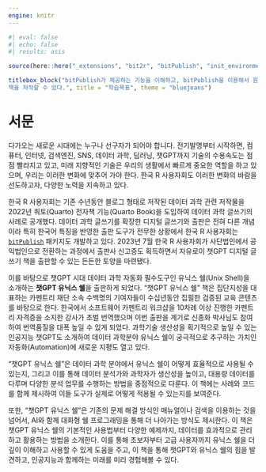 ---
engine: knitr
---

```{r init, include=FALSE}
#| eval: false
#| echo: false
#| results: asis

source(here::here("_extensions", "bit2r", "bitPublish", "init_environments.R"))

titlebox_block("bitPublish가 제공하는 기능을 이해하고, bitPublish을 이용해서 원하는 
책을 저작할 수 있다.", title = "학습목표", theme = "bluejeans")
```


# 서문 {.unnumbered}

다가오는 새로운 시대에는 누구나 선구자가 되어야 합니다. 전기발명부터 시작하면, 컴퓨터, 인터넷, 검색엔진, SNS, 데이터 과학, 딥러닝, 챗GPT까지 기술의 수용속도는 점점 빨라지고 있고, 미래 지향적인 기술은 우리의 생활에서 빠르게 중요한 역할을 하고 있으며, 우리는 이러한 변화에 맞추어 가야 한다. 한국 R 사용자회도 이러한 변화의 바람을 선도하고자, 다양한 노력을 지속하고 있다.

한국 R 사용자회는 기존 수년동안 블로그 형태로 저작된 데이터 과학 관련 저작물을 2022년 쿼토(Quarto) 전자책 기능(Quarto Book)을 도입하여 데이터 과학 글쓰기의 사례로 공개했다.\footnote{https://r2bit.com/book.html} 데이터 과학 글쓰기를 확장한 디지털 글쓰기와 출판은 전혀 다른 개념이라 특히 한국어 특징을 반영한 출판 도구가 전무한 상황에서 한국 R 사용자회는  [`bitPublish`](https://github.com/bit2r/bitPublish) 패키지도 개발하고 있다. 2023년 7월 한국 R 사용자회가 사단법인에서 공익법인으로 전환하는 과정에서 출판사 신고증도 획득하면서 자유로이 챗GPT 디지털 글쓰기 책을 출판할 수 있는 든든한 토양을 마련됐다.

이를 바탕으로 챗GPT 시대 데이터 과학 자동화 필수도구인 유닉스 쉘(Unix Shell)을 소개하는 **챗GPT 유닉스 쉘**을 출판하게 되었다. 
"챗GPT 유닉스 쉘" 책은 집단지성을 대표하는 카펜트리 재단 소속 수백명의 기여자들이 수십년동안 집필한 검증된 교육 콘텐츠를 바탕으로 한다. 한국에서 소프트웨어 카펜트리 워크샵을 10차례 이상 진행한 카펜트리 자격증을 소지한 강사가 초벌 번역했으며 이번 출판을 계기로 신종화 박사님도 참여하여 번역품질을 대폭 높일 수 있게 되었다. 과학기술 생산성을 획기적으로 높일 수 있는 인공지능 챗GPT도 소개하여 데이터 과학분야 유닉스 쉘이 궁극적으로 추구하는 가치인 자동화(Automation)에 새로운 지평도 열고 있다.

"챗GPT 유닉스 쉘"은 데이터 과학 분야에서 유닉스 쉘이 어떻게 효율적으로 사용될 수 있는지, 그리고 이를 통해 데이터 분석가와 과학자가 생산성을 높이고, 대용량 데이터를 다루며 다양한 분석 업무를 수행하는 방법을 중점적으로 다룬다. 이 책에는 사례와 코드를 함께 제시하여 이들 도구가 실제로 어떻게 적용될 수 있는지를 보여준다.

또한, "챗GPT 유닉스 쉘"은 기존의 문제 해결 방식인 매뉴얼이나 검색을 이용하는 것을 넘어서, AI와 함께 대화형 쉘 프로그래밍을 통해 더 나아가는 방식도 제시한다. 이 책은 챗GPT 유닉스 쉘의 기본적인 사용법부터 다양한 예제까지, 데이터를 효과적으로 관리하고 활용하는 방법을 소개한다. 이를 통해 초보자부터 고급 사용자까지 유닉스 쉘을 더 깊이 이해하고 사용할 수 있게 도움을 주고, 이 책을 통해 챗GPT와 유닉스 쉘의 힘을 발견하고, 인공지능과 함께하는 미래를 미리 경험해볼 수 있다.


